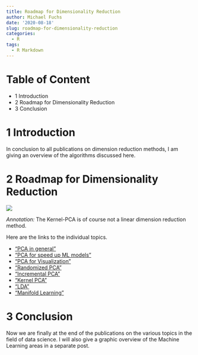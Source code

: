 ```yaml
---
title: Roadmap for Dimensionality Reduction
author: Michael Fuchs
date: '2020-08-18'
slug: roadmap-for-dimensionality-reduction
categories:
  - R
tags:
  - R Markdown
---
```



# Table of Content

+ 1 Introduction
+ 2 Roadmap for Dimensionality Reduction
+ 3 Conclusion


# 1 Introduction

In conclusion to all publications on dimension reduction methods, I am giving an overview of the algorithms discussed here.



# 2 Roadmap for Dimensionality Reduction


![](/post/2020-08-18-roadmap-for-dimensionality-reduction_files/p60p1.png)

*Annotation:* The Kernel-PCA is of course not a linear dimension reduction method.



Here are the links to the individual topics.

+ ["PCA in general"](https://michael-fuchs-python.netlify.app/2020/07/22/principal-component-analysis-pca/)
+ ["PCA for speed up ML models"](https://michael-fuchs-python.netlify.app/2020/07/31/pca-for-speed-up-ml-models/)
+ ["PCA for Visualization"](https://michael-fuchs-python.netlify.app/2020/07/27/pca-for-visualization/)
+ ["Randomized PCA"](https://michael-fuchs-python.netlify.app/2020/07/22/principal-component-analysis-pca/)
+ ["Incremental PCA"](https://michael-fuchs-python.netlify.app/2020/07/22/principal-component-analysis-pca/)
+ ["Kernel PCA"](https://michael-fuchs-python.netlify.app/2020/07/22/principal-component-analysis-pca/)
+ ["LDA"](https://michael-fuchs-python.netlify.app/2020/08/07/linear-discriminant-analysis-lda/)
+ ["Manifold Learning"](https://michael-fuchs-python.netlify.app/2020/08/12/manifold-learning/)



# 3 Conclusion

Now we are finally at the end of the publications on the various topics in the field of data science. I will also give a graphic overview of the Machine Learning areas in a separate post.
